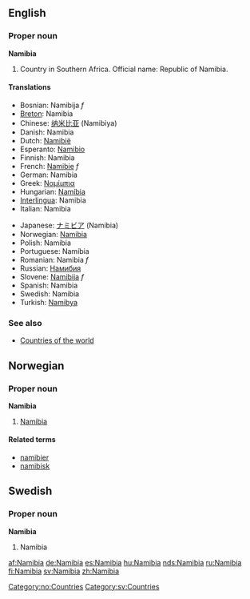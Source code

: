 ==English==

===Proper noun===
'''Namibia'''
# Country in Southern Africa. Official name: Republic of Namibia.

====Translations====
{{top}}
*Bosnian: Namibija ''f''
*[[Breton]]: Namibia
*Chinese: [[纳米比亚]] (Namibiya)
*Danish: Namibia
*Dutch: [[Namibië]]
*Esperanto: [[Namibio]]
*Finnish: Namibia
*French: [[Namibie]] ''f''
*German: Namibia
*Greek: [[Ναμίμπια]]
*Hungarian: [[Namíbia]]
*[[Interlingua]]: Namibia
*Italian: Namibia
{{mid}}
*Japanese: [[ナミビア]] (Namibia)
*Norwegian: [[#Norwegian|Namibia]]
*Polish: Namibia
*Portuguese: Namíbia
*Romanian: Namibia ''f''
*Russian: [[Намибия]]
*Slovene: [[Namibija]] ''f''
*Spanish: Namibia
*Swedish: Namibia
*Turkish: [[Namibya]]
{{bottom}}

===See also===
* [[Countries of the world]]

==Norwegian==
===Proper noun===
[[Category:no:Countries]]
'''Namibia'''
#[[#English|Namibia]]
====Related terms====
*[[namibier]]
*[[namibisk]]

==Swedish==
===Proper noun===
'''Namibia'''
#Namibia

[[Category:sv:Countries]]

[[af:Namibia]]
[[de:Namibia]]
[[es:Namibia]]
[[hu:Namibia]]
[[nds:Namibia]]
[[ru:Namibia]]
[[fi:Namibia]]
[[sv:Namibia]]
[[zh:Namibia]]